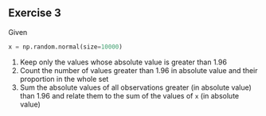 ::: {.tip}
## Exercise 3

Given

```python
x = np.random.normal(size=10000)
```

1. Keep only the values whose absolute value is greater than 1.96
2. Count the number of values greater than 1.96 in absolute value and their proportion in the whole set
3. Sum the absolute values of all observations greater (in absolute value) than 1.96 and relate them to the sum of the values of `x` (in absolute value)

:::